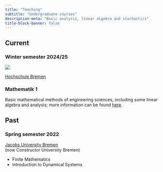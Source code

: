 ```yaml
---
title: "Teaching"
subtitle: "Undergraduate courses"
description-meta: "Basic analysis, linear algebra and stochastics"
title-block-banner: false
---
```


## Current
### Winter semester 2024/25


::: {.grid}

::: {.g-col-12 .g-col-md-2}
![](/files/images/HSB_Logo_Farbe_sRGB.png)

:::

::: {.g-col-12 .g-col-md-10}

[Hochschule Bremen](https://www.hs-bremen.de/en/)

### Mathematik 1

Basic mathematical methods of engineering sciences, including some linear algebra and analysis; more information can be found [here](https://m-server.fk5.hs-bremen.de/modul/beschreibung.aspx?modul_id=8a6da1b9-3e77-40a7-a166-e031ed86d9fc).

:::

:::

## Past
### Spring semester 2022

::: {.grid}

::: {.g-col-12 .g-col-md-2}

:::

::: {.g-col-12 .g-col-md-10}

[Jacobs University Bremen](https://constructor.university/)<br>
(now Constructor University Bremen)

- Finite Mathematics
- Introduction to Dynamical Systems

:::

:::



